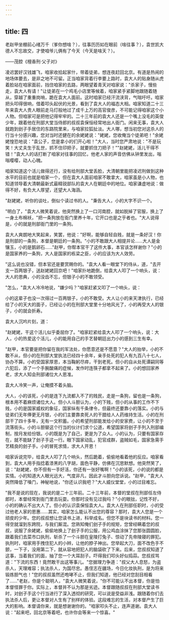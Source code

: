 ```yaml
---
---
---
```

title: 四
---




老赵甲坐棚前心绪万千（爹你想啥？），往事历历如在眼前（啥往事？），袁世凯大德人不忘故交，才使咱爷儿俩有了今天（今天是啥天？）。

——茂腔《檀香刑·父子对》

凌迟罢好汉钱雄飞，咱家收拾起家什，带着徒弟，想连夜赶回北京。有道是热闹的地场体要去，是非之地不可留。正当咱家背着行李要上路时，袁大人的贴身随从虎着脸站在咱家面前，挡住咱家的去路，两眼望着青天对咱家说："杀家子，慢些走，袁大人有请！"让徒弟在一个鸡毛小店里等候着，咱家紧手紧脚地跟随着随从，穿越了重重岗哨，跪在袁大人面前。这时咱家已经汗流浃背，气喘吁吁。咱家把头叩得很响，借着叩头起伏的光景，看到了袁大人的福态大相。咱家知道二十三年来袁大人贵人眼前走马灯般地过了成千上万的高官俊彦，不可能记得咱家这个小人物。但咱家可是把他记得牢牢的。二十三年前的袁大人还是一个嘴上没毛的英俊少年，跟着他在刑部大堂当侍郎的叔叔袁保恒经常地出人衙门。闲来无事，袁大人就跑到刽子手居住的东路院里来，与咱家拉狐扯淡。大人哪，想当初您对这杀人的行当十分感兴趣，您对当时还健在的余姥姥说："姥姥，您收俺当个徒弟吧！"余姥姥惶恐地说："袁公子，您是拿小的们开心啦！"大人，当时您严肃地说："不是玩笑！大丈夫生于乱世，抓不住印把子，就要抓住刀把子！""赵姥姥，活儿干得不错！"袁大人的话打断了咱家对往事的回忆，他老人家的声音仿佛从钟里发出，嗡嗡嘤嘤，动人心魄。

咱家知道这个活儿做得还行，没有给刑部大堂丢脸，大清朝里能把凌迟刑做到这种水平的目前也就是咱家一个，但在袁大人面前咱家不敢拿大，咱家虽是小人物，也知道领导着大清朝最新式最精锐部队的袁大人在朝廷中的地位。咱家谦虚地说：做得不好，有负大人厚望，还望大人海涵。

"赵姥姥，听你的谈吐，倒似个读过书的人。"秉告大人，小的大字不识一个。

"明白了，"袁大人微笑着说，他突然换上了一口河南腔，就如脱掉了官服，换上了一身土布棉袄，"把一条狗放在衙门里养十年，它开口也是之乎者也。"大人说得是，小的就是刑部衙门里的一条狗。

袁大人爽朗地大笑起来，笑罢，他说："好啊，能够自轻自贱，就是一条好汉！你是刑部的一条狗，本督是朝廷的一条狗。"小的不敢跟大人相提并论……大人是金镶玉，小的是鹅卵石……"赵甲，你帮本官干了这件大事，本官该怎样谢你？"小的是国家养的一条狗，大人是国家的栋梁之臣，小的应该为大人效劳。

"这么说也没错，但本官还是要赏赐你的。"袁大人看一眼堂下的侍从，道，"去开支一百两银子，送赵姥姥回京吧！"咱家扑地跪倒，给袁大人叩了一个响头，说：大人的恩典，小的没齿不忘，但银子小的不敢领受。

"怎么，"袁大人冷冷地说，"嫌少吗？"咱家赶紧又叩了一个响头，说：

小的这辈子也没一次得过一百两银子，小的不敢受。大人让小的来天津执行，已经给了小的天大的面子，已经让小的在刑部大堂里十分地风光了，小的再受大人的银子，小的就会折寿。

袁大人沉吟片刻，道：

"赵姥姥，干这个活儿似乎委屈你了。"咱家赶紧给袁大人叩了一个响头，说：大人，小的热爱这个活儿，小的能用自己的手艺替朝廷出力小的感到三生有幸。

"赵甲，本官要是把你留在我的军法处，你愿意还是不愿意？"大人的抬举，小的不敢不从，但小的在刑部大堂执法已经四十余年，亲手处死的犯人有九百八十七人，协办不算。小的受国家厚恩，本当鞠躬尽瘁，干到老死。但小的自从处死谭嗣同等六犯后，添了一个手腕酸痛的症候，发作时连筷子都拿不起来了。小的想回家养老，求大人知会刑部诸位大人恩准。

袁大人冷笑一声，让俺摸不着头脑。

大人，小的该死，小的是连下九流都入不了的贱民，走是一条狗，留也是一条狗，根本用不着麻烦诸位大人。但小人斗胆认为，小的下贱，但小的从事的工作不下贱，小的是国家威权的象征，国家纵有千条律令，但最终还要靠小的落实。小的与徒弟们无年俸更无月银，小的们主要靠卖死人的干腊给人人药维持生活。小的在刑部干了四十多年，无有一文积蓄。小的希望刑部能发给小的安家费，让小的不至于流落街头。小的斗胆替这个行当的伙计们求个公道，希望国家将刽子手列入刑部编制，按月发给份银。小的既是为了自己，更是为了众人。小的认为，只要有国家存在，就不能缺了刽子手这一行。眼下国家动乱，犯官成群，盗贼如毛，国家急需手艺精良的刽子手。小的冒死求情，求大人开恩！

咱家诉说完毕，给袁大人叩了几个响头，然后跪着，偷偷地看着他的反应。咱家看到，袁大人用手指捻着漆黑的八字胡，面色平静，仿佛在沉思默想。他突然笑了，说："赵姥姥，你不但有一手好活，你还有一张好嘴啊！"小的该死，小的说的都是实情。小的知道大人眼光远大，气度非凡，因此才斗胆向您诉说。"赵甲，"袁大人突然降低了嗓门，神秘地说，"你还认识我吧？"大人威仪堂堂，小的过目难忘。

"我不是说的现在，我说的是二十三年前。二十三年前，本督的堂叔在刑部任左侍郎时，本督经常到衙门里去玩耍。你那时没有见过我吗？"小的眼拙，记性不好，小的的确认不出大人了。但小的认识袁保恒袁大人。袁大人在刑部任职时，小的受过他老人家的恩惠……其实，咱家怎么能认不出您的尊容？那时，袁大人您是一个顽皮的少年。您的叔叔想让您读书上进，科举成名。但您不是块读书的材料。您一得空就溜到东跨院，与我们厮混。您熟知俺们刽子手的规矩，您曾经瞒着您的叔叔，说服了余姥姥，偷偷地换上了刽子手的公服，用公鸡血涂抹了您那张圆圆脸，跟着我们去菜市口执刑，斩杀了一个斗胆在皇陵打兔子、惊动了先帝陵寝的罪犯。执刑时，咱家用手拽住犯人的小辫，让他的脖子神出。您举起大刀，面不改色手不颤，一下子，没用第二下，就从容地把犯人的脑袋砍了下来。后来，您叔叔知道了这事，当着我们的面，抽了您一个大耳刮子。吓得我们叩头好似捣蒜。您叔叔骂道："下流的东西！竟然敢干出这等事儿。"您据理力争道："叔父大人息怒，为盗杀人，天理难容；执法杀人，为国尽忠。愚侄志在疆场，今日化妆执刑，是为将来锻炼胆气也！"您的叔叔虽然还咆哮不止，但我们知道，他已经对您刮目相看了……"老赵，你是个聪明人，"袁大人微笑着说，"你不可能认不出本督，你是怕本督怪罪于你。实际上，本督并不认为那是劣迹。本督跟随叔叔在刑部大堂读书时，对刽子手这个行当进行了深入透彻的研究，可以说是受益非浅。跟随着你们去执法杀人后，更让本督对人生有了别样的体验。这段难忘的生活，对本督产生了巨大的影响。本督请你来，就是想谢谢你的。"咱家叩头不止，连声道谢。袁大人说："起来吧，回北京等着吧，也许你会等来一个惊喜。"